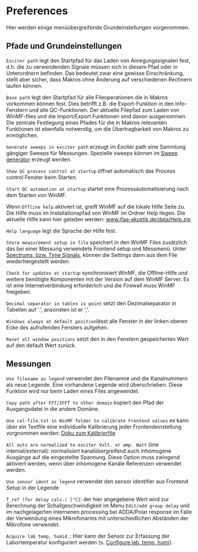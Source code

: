 # Preferences

Hier werden einige menüübergreifende Grundeinstellungen vorgenommen.

## Pfade und Grundeinstellungen

``Exciter path`` legt den Startpfad für das Laden von Anregungssignalen fest, d.h. die zu verwendenden Signale müssen sich in diesem Pfad oder in Unterordnern befinden. Das bedeutet zwar eine gewisse Einschränkung, stellt aber sicher, dass Makros ohne Änderung auf verschiedenen Rechnern laufen können.

``Base path`` legt den Startpfad für alle Fileoperationen die in Makros vorkommen können fest. Dies betrifft z.B. die Export-Funktion in den Info-Fenstern und alle QC-Funktionen. Der aktuelle Filepfad zum Laden von WinMF-files und die Import/Export Funktionen sind davon ausgenommen. Die zentrale Festlegung eines Pfades für die in Makros relevanten Funktionen ist ebenfalls notwendig, um die Übertragbarkeit von Makros zu ermöglichen.

``Generate sweeps in exciter path`` erzeugt im Exciter path eine Sammlung gängiger Sweeps für Messungen. Spezielle sweeps können im [Sweep generator](/de/help/edit/sweep-generator) erzeugt werden.

``Show QC process control at startup`` öffnet automatisch das Process control Fenster beim Starten.

``Start QC automation at startup`` startet eine Prozessautomatisierung nach dem Starten von WinMF.

Wenn  ``Offline help`` aktiviert ist, greift WinMF auf die lokale Hilfe Seite zu. Die Hilfe muss im Installationspfad von WinMF im Ordner Help liegen. Die aktuelle Hilfe kann hier geladen werden: www.ifaa-akustik.de/data/Help.zip

``Help language`` legt die Sprache der Hilfe fest.

``Store measurement setup in file`` speichert in den WinMF Files zusätzlich das bei einer Messung verwendete Frontend setup und Messmenü. Unter  [Spectrums, bzw. Time Signals](/de/help/time-signalsspectrums), können die Settings dann aus dem File wiederhergestellt werden.

``Check for updates at startup`` synchronisiert WinMF, die Offline-Hilfe und weitere benötigte Komponenten mit der Version auf dem WinMF Server. Es ist eine Internetverbindung erforderlich und die Firewall muss WinMF freigeben.

``Decimal separator in tables is point`` setzt den Dezimalseparator in Tabellen auf '.', ansonsten ist er ','.

``Windows always at default position``lässt alle Fenster in der linken oberen Ecke des aufrufenden Fensters aufgehen.

``Reset all window positions`` setzt den in den Fenstern gespeicherten Wert auf den default Wert zurück.

## Messungen

``Use filename as legend`` verwendet den Filenamne und die Kanalnummern als neue Legende. Eine vorhandene Legende wird überschrieben. Diese Funktion wird nur beim Laden eines Files angewendet.

``Copy path after FFT/IFFT to other domain`` kopiert den Pfad der Ausgangsdatei in die andere Domäne.

``Use cal-file.txt in WinMF folder to calibrate Frontend values`` es kann über ein Textfile eine individuelle Kalibrierung jeder Frontendeinstellung vorgnommen werden:  [Doku zum Kalibrierfile](/de/help/file/cal-file)

``All outs are normalized to exciter Volt. or amp. Watt`` (line internal/external): normalisiert kanalübergreifend auch inhomogene Ausgänge auf die eingestellte Spannung. Diese Option muss zwingend aktiviert werden, wenn über inhomogene Kanäle Referenzen verwendet werden.

``Use sensor ident as legend`` verwendet den sensor identifier aus Frontend Setup in der Legende

``T_ref (for delay calc.) [°C]``: der hier angegebene Wert wird zur Berechnung der Schallgeschwindigkeit im Menu ``Edit/add group delay`` und im nachgelagerten internenen processing bei ADDA/Polar response im Falle der Verwendung eines Mikrofonarms mit unterschiedlichen Abständen der Mikrofone verwendet.

``Acquire lab temp, humid.``: Hier kann der Sensor zur Erfassung der Labortemperatur konfiguriert werden (s. [Configure lab. temp, humi](/de/help/file/lab-ht)).